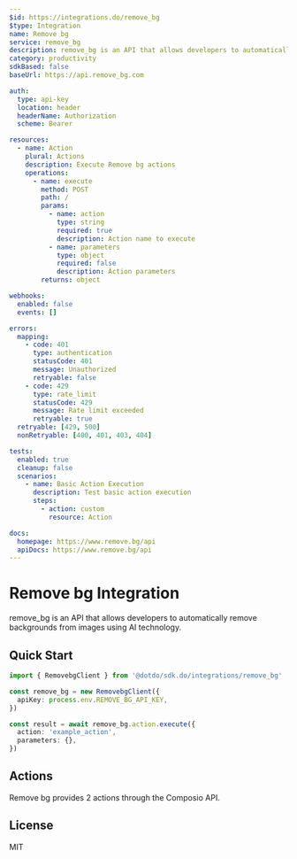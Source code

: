 ```yaml
---
$id: https://integrations.do/remove_bg
$type: Integration
name: Remove bg
service: remove_bg
description: remove_bg is an API that allows developers to automatically remove backgrounds from images using AI technology.
category: productivity
sdkBased: false
baseUrl: https://api.remove_bg.com

auth:
  type: api-key
  location: header
  headerName: Authorization
  scheme: Bearer

resources:
  - name: Action
    plural: Actions
    description: Execute Remove bg actions
    operations:
      - name: execute
        method: POST
        path: /
        params:
          - name: action
            type: string
            required: true
            description: Action name to execute
          - name: parameters
            type: object
            required: false
            description: Action parameters
        returns: object

webhooks:
  enabled: false
  events: []

errors:
  mapping:
    - code: 401
      type: authentication
      statusCode: 401
      message: Unauthorized
      retryable: false
    - code: 429
      type: rate_limit
      statusCode: 429
      message: Rate limit exceeded
      retryable: true
  retryable: [429, 500]
  nonRetryable: [400, 401, 403, 404]

tests:
  enabled: true
  cleanup: false
  scenarios:
    - name: Basic Action Execution
      description: Test basic action execution
      steps:
        - action: custom
          resource: Action

docs:
  homepage: https://www.remove.bg/api
  apiDocs: https://www.remove.bg/api
---
```


# Remove bg Integration

remove_bg is an API that allows developers to automatically remove backgrounds from images using AI technology.

## Quick Start

```typescript
import { RemovebgClient } from '@dotdo/sdk.do/integrations/remove_bg'

const remove_bg = new RemovebgClient({
  apiKey: process.env.REMOVE_BG_API_KEY,
})

const result = await remove_bg.action.execute({
  action: 'example_action',
  parameters: {},
})
```

## Actions

Remove bg provides 2 actions through the Composio API.

## License

MIT
